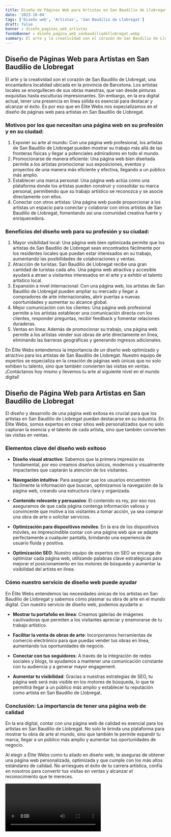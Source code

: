 ```yaml
---
title: Diseño de Páginas Web para Artistas en San Baudilio de Llobregat
date: '2023-10-04'
tags: ['Diseño web', 'Artistas', 'San Baudilio de Llobregat']
draft: false
banner : diseño_paginas_web_artistas
fondoBanner : diseño_pagina_web_sanbaudiliodellobregat.webp
summary: El arte y la creatividad son el corazón de San Baudilio de Llobregat, una encantadora localidad ubicada en la provincia de Barcelona. Los artistas locales se enorgullecen de sus obras maestras, que van desde pinturas exquisitas hasta esculturas impresionantes. Sin embargo, en la era digital actual, tener una presencia en línea sólida es esencial para destacar y alcanzar el éxito. Es por eso que en Élite Webs nos especializamos en el diseño de páginas web para artistas en San Baudilio de Llobregat.
---
```


## Diseño de Páginas Web para Artistas en San Baudilio de Llobregat

El arte y la creatividad son el corazón de San Baudilio de Llobregat, una encantadora localidad ubicada en la provincia de Barcelona. Los artistas locales se enorgullecen de sus obras maestras, que van desde pinturas exquisitas hasta esculturas impresionantes. Sin embargo, en la era digital actual, tener una presencia en línea sólida es esencial para destacar y alcanzar el éxito. Es por eso que en Élite Webs nos especializamos en el diseño de páginas web para artistas en San Baudilio de Llobregat.

### Motivos por los que necesitan una página web en su profesión y en su ciudad:

1. Exponer su arte al mundo: Con una página web profesional, los artistas de San Baudilio de Llobregat pueden mostrar su trabajo más allá de las fronteras físicas y llegar a potenciales admiradores en todo el mundo.
2. Promocionarse de manera eficiente: Una página web bien diseñada permite a los artistas promocionar sus exposiciones, eventos y proyectos de una manera más eficiente y efectiva, llegando a un público más amplio.
3. Establecer una marca personal: Una página web actúa como una plataforma donde los artistas pueden construir y consolidar su marca personal, permitiendo que su trabajo artístico se reconozca y se asocie directamente con ellos.
4. Conectar con otros artistas: Una página web puede proporcionar a los artistas un espacio para conectar y colaborar con otros artistas de San Baudilio de Llobregat, fomentando así una comunidad creativa fuerte y enriquecedora.

### Beneficios del diseño web para su profesión y su ciudad:

1. Mayor visibilidad local: Una página web bien optimizada permite que los artistas de San Baudilio de Llobregat sean encontrados fácilmente por los residentes locales que puedan estar interesados en su trabajo, aumentando las posibilidades de colaboraciones y ventas.
2. Atracción de turistas: San Baudilio de Llobregat recibe una gran cantidad de turistas cada año. Una página web atractiva y accesible ayudará a atraer a visitantes interesados en el arte y a exhibir el talento artístico local.
3. Expansión a nivel internacional: Con una página web, los artistas de San Baudilio de Llobregat pueden ampliar su mercado y llegar a compradores de arte internacionales, abrir puertas a nuevas oportunidades y aumentar su alcance global.
4. Mejor comunicación con los clientes: Una página web profesional permite a los artistas establecer una comunicación directa con los clientes, responder preguntas, recibir feedback y fomentar relaciones duraderas.
5. Ventas en línea: Además de promocionar su trabajo, una página web permite a los artistas vender sus obras de arte directamente en línea, eliminando las barreras geográficas y generando ingresos adicionales.

En Élite Webs entendemos la importancia de un diseño web optimizado y atractivo para los artistas de San Baudilio de Llobregat. Nuestro equipo de expertos se especializa en la creación de páginas web únicas que no solo exhiben tu talento, sino que también convierten las visitas en ventas. ¡Contáctanos hoy mismo y llevemos tu arte al siguiente nivel en el mundo digital!

<GifSeo />

<Cta />

## Diseño de Página Web para Artistas en San Baudilio de Llobregat

El diseño y desarrollo de una página web exitosa es crucial para que los artistas en San Baudilio de Llobregat puedan destacarse en su industria. En Élite Webs, somos expertos en crear sitios web personalizados que no solo capturan la esencia y el talento de cada artista, sino que también convierten las visitas en ventas.

### Elementos clave del diseño web exitoso

- **Diseño visual atractivo**: Sabemos que la primera impresión es fundamental, por eso creamos diseños únicos, modernos y visualmente impactantes que captarán la atención de los visitantes.

- **Navegación intuitiva**: Para asegurar que los usuarios encuentren fácilmente la información que buscan, optimizamos la navegación de la página web, creando una estructura clara y organizada.

- **Contenido relevante y persuasivo**: El contenido es rey, por eso nos aseguramos de que cada página contenga información valiosa y convincente que motive a los visitantes a tomar acción, ya sea comprar una obra de arte o solicitar servicios.

- **Optimización para dispositivos móviles**: En la era de los dispositivos móviles, es imprescindible contar con una página web que se adapte perfectamente a cualquier pantalla, brindando una experiencia de usuario fluida y positiva.

- **Optimización SEO**: Nuestro equipo de expertos en SEO se encarga de optimizar cada página web, utilizando palabras clave estratégicas para mejorar el posicionamiento en los motores de búsqueda y aumentar la visibilidad del artista en línea.

### Cómo nuestro servicio de diseño web puede ayudar

En Élite Webs entendemos las necesidades únicas de los artistas en San Baudilio de Llobregat y sabemos cómo plasmar su obra de arte en el mundo digital. Con nuestro servicio de diseño web, podemos ayudarte a:

- **Mostrar tu portafolio en línea**: Creamos galerías de imágenes cautivadoras que permiten a los visitantes apreciar y enamorarse de tu trabajo artístico.

- **Facilitar la venta de obras de arte**: Incorporamos herramientas de comercio electrónico para que puedas vender tus obras en línea, aumentando tus oportunidades de negocio.

- **Conectar con tus seguidores**: A través de la integración de redes sociales y blogs, te ayudamos a mantener una comunicación constante con tu audiencia y a generar mayor engagement.

- **Aumentar tu visibilidad**: Gracias a nuestras estrategias de SEO, tu página web será más visible en los motores de búsqueda, lo que te permitirá llegar a un público más amplio y establecer tu reputación como artista en San Baudilio de Llobregat.

### Conclusión: La importancia de tener una página web de calidad

En la era digital, contar con una página web de calidad es esencial para los artistas en San Baudilio de Llobregat. No solo te brinda una plataforma para mostrar tu obra de arte al mundo, sino que también te permite expandir tu marca, llegar a un público más amplio y aumentar tus oportunidades de negocio.

Al elegir a Élite Webs como tu aliado en diseño web, te aseguras de obtener una página web personalizada, optimizada y que cumple con los más altos estándares de calidad. No arriesgues el éxito de tu carrera artística, confía en nosotros para convertir tus visitas en ventas y alcanzar el reconocimiento que te mereces.

<Video />

<CtaBot job='Artistas' city='San Baudilio de Llobregat'/>

<Gmaps query='San Baudilio de Llobregat+españa+maps' />